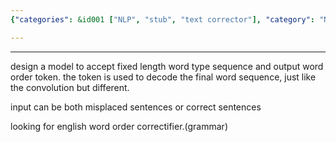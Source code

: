 ```yaml
---
{"categories": &id001 ["NLP", "stub", "text corrector"], "category": "Natural Language Processing", "date": "2022-07-18 03:45:56", "description": "This article discusses a model design for correcting sentence word order, using fixed length input sequences and outputting word order tokens for decoding final word sequences. The model can handle both misplaced sentences or correct ones, focusing on English grammar improvement.", "tags": *id001, "title": "Sentence Word Order Corrector"}

---
```


------

design a model to accept fixed length word type sequence and output word order token. the token is used to decode the final word sequence, just like the convolution but different.

input can be both misplaced sentences or correct sentences

looking for english word order correctifier.(grammar)

